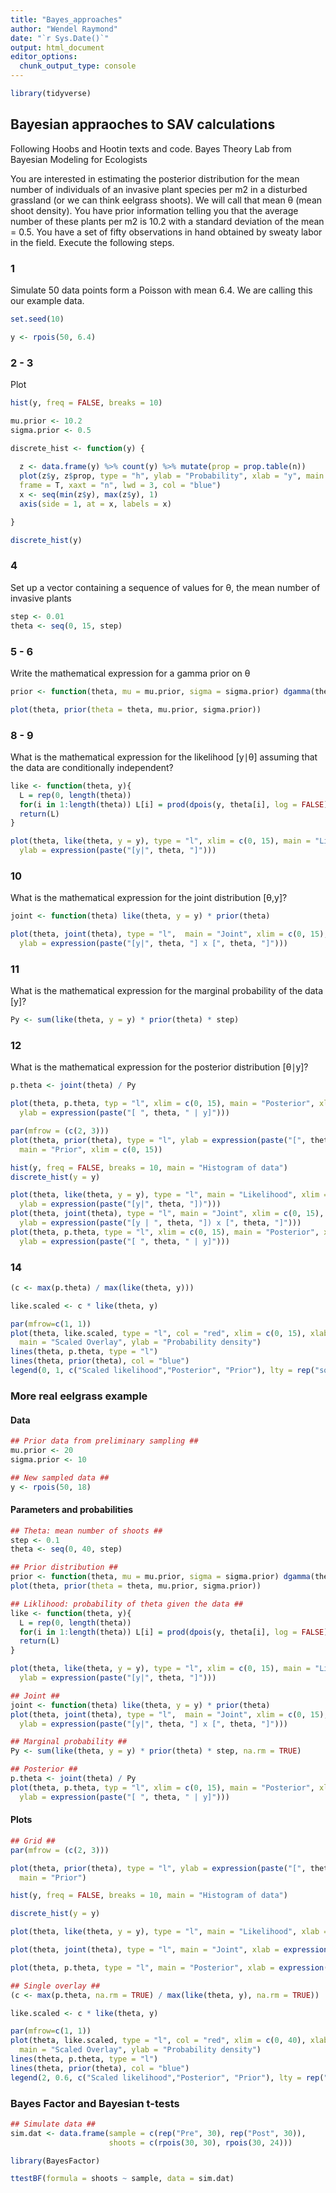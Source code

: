 ```yaml
---
title: "Bayes_approaches"
author: "Wendel Raymond"
date: "`r Sys.Date()`"
output: html_document
editor_options: 
  chunk_output_type: console
---
```

```r
library(tidyverse)
```


## Bayesian appraoches to SAV calculations
Following Hoobs and Hootin texts and code. Bayes Theory Lab from Bayesian Modeling for Ecologists

You are interested in estimating the posterior distribution for the mean number of individuals of an invasive plant species per m2 in a disturbed grassland (or we can think eelgrass shoots). We will call that mean θ (mean shoot density). You have prior information telling you that the average number of these plants per m2 is 10.2 with a standard deviation of the mean = 0.5. You have a set of fifty observations in hand obtained by sweaty labor in the field. Execute the following steps.

### 1 
Simulate 50 data points form a Poisson with mean 6.4. We are calling this our example data. 
```r
set.seed(10)

y <- rpois(50, 6.4)
```

### 2 - 3 
Plot
```r
hist(y, freq = FALSE, breaks = 10)

mu.prior <- 10.2
sigma.prior <- 0.5
```

```r
discrete_hist <- function(y) {
  
  z <- data.frame(y) %>% count(y) %>% mutate(prop = prop.table(n))
  plot(z$y, z$prop, type = "h", ylab = "Probability", xlab = "y", main = "Improved histogram of data", 
  frame = T, xaxt = "n", lwd = 3, col = "blue")
  x <- seq(min(z$y), max(z$y), 1)
  axis(side = 1, at = x, labels = x)

}

discrete_hist(y)
```


### 4
Set up a vector containing a sequence of values for θ, the mean number of invasive plants
```r
step <- 0.01
theta <- seq(0, 15, step)
```

### 5 - 6
Write the mathematical expression for a gamma prior on θ
```r
prior <- function(theta, mu = mu.prior, sigma = sigma.prior) dgamma(theta, mu^2 / sigma^2, mu / sigma^2)

plot(theta, prior(theta = theta, mu.prior, sigma.prior))
```

### 8 - 9
What is the mathematical expression for the likelihood [y∣θ] assuming that the data are conditionally independent?
```r
like <- function(theta, y){
  L = rep(0, length(theta))
  for(i in 1:length(theta)) L[i] = prod(dpois(y, theta[i], log = FALSE))
  return(L)
}
```

```r
plot(theta, like(theta, y = y), type = "l", xlim = c(0, 15), main = "Likelihood", xlab = expression(theta), 
  ylab = expression(paste("[y|", theta, "]")))
```

### 10
What is the mathematical expression for the joint distribution [θ,y]?
```r
joint <- function(theta) like(theta, y = y) * prior(theta)

plot(theta, joint(theta), type = "l",  main = "Joint", xlim = c(0, 15), xlab = expression(theta),
  ylab = expression(paste("[y|", theta, "] x [", theta, "]")))
```

### 11
What is the mathematical expression for the marginal probability of the data [y]?
```r
Py <- sum(like(theta, y = y) * prior(theta) * step)
```

### 12
What is the mathematical expression for the posterior distribution [θ∣y]? 
```r
p.theta <- joint(theta) / Py

plot(theta, p.theta, typ = "l", xlim = c(0, 15), main = "Posterior", xlab = expression(theta), 
  ylab = expression(paste("[ ", theta, " | y]")))
```

```r
par(mfrow = (c(2, 3)))
plot(theta, prior(theta), type = "l", ylab = expression(paste("[", theta, "]")), xlab = expression(theta),
  main = "Prior", xlim = c(0, 15))

hist(y, freq = FALSE, breaks = 10, main = "Histogram of data")
discrete_hist(y = y)

plot(theta, like(theta, y = y), type = "l", main = "Likelihood", xlim = c(0, 15), xlab = expression(theta),
  ylab = expression(paste("[y|", theta, "])")))
plot(theta, joint(theta), type = "l", main = "Joint", xlim = c(0, 15), xlab = expression(theta),
  ylab = expression(paste("[y | ", theta, "]) x [", theta, "]")))
plot(theta, p.theta, type = "l", xlim = c(0, 15), main = "Posterior", xlab = expression(theta),
  ylab = expression(paste("[ ", theta, " | y]")))
```

### 14
```r
(c <- max(p.theta) / max(like(theta, y)))

like.scaled <- c * like(theta, y)

par(mfrow=c(1, 1))
plot(theta, like.scaled, type = "l", col = "red", xlim = c(0, 15), xlab = expression(theta),
  main = "Scaled Overlay", ylab = "Probability density")
lines(theta, p.theta, type = "l")
lines(theta, prior(theta), col = "blue")
legend(0, 1, c("Scaled likelihood","Posterior", "Prior"), lty = rep("solid",3), col = c("red", "black", "blue"))
```

### More real eelgrass example

#### Data
```r
## Prior data from preliminary sampling ##
mu.prior <- 20
sigma.prior <- 10

## New sampled data ##
y <- rpois(50, 18)
```

#### Parameters and probabilities
```r
## Theta: mean number of shoots ##
step <- 0.1
theta <- seq(0, 40, step)

## Prior distribution ##
prior <- function(theta, mu = mu.prior, sigma = sigma.prior) dgamma(theta, mu^2 / sigma^2, mu / sigma^2)
plot(theta, prior(theta = theta, mu.prior, sigma.prior))

## Liklihood: probability of theta given the data ##
like <- function(theta, y){
  L = rep(0, length(theta))
  for(i in 1:length(theta)) L[i] = prod(dpois(y, theta[i], log = FALSE))
  return(L)
}

plot(theta, like(theta, y = y), type = "l", xlim = c(0, 15), main = "Likelihood", xlab = expression(theta), 
  ylab = expression(paste("[y|", theta, "]")))

## Joint ##
joint <- function(theta) like(theta, y = y) * prior(theta)
plot(theta, joint(theta), type = "l",  main = "Joint", xlim = c(0, 15), xlab = expression(theta),
  ylab = expression(paste("[y|", theta, "] x [", theta, "]")))

## Marginal probability ##
Py <- sum(like(theta, y = y) * prior(theta) * step, na.rm = TRUE)

## Posterior ##
p.theta <- joint(theta) / Py
plot(theta, p.theta, typ = "l", xlim = c(0, 15), main = "Posterior", xlab = expression(theta), 
  ylab = expression(paste("[ ", theta, " | y]")))
```

#### Plots
```r
## Grid ##
par(mfrow = (c(2, 3)))

plot(theta, prior(theta), type = "l", ylab = expression(paste("[", theta, "]")), xlab = expression(theta),
  main = "Prior")

hist(y, freq = FALSE, breaks = 10, main = "Histogram of data")

discrete_hist(y = y)

plot(theta, like(theta, y = y), type = "l", main = "Likelihood", xlab = expression(theta), ylab = expression(paste("[y|", theta, "])")))

plot(theta, joint(theta), type = "l", main = "Joint", xlab = expression(theta), ylab = expression(paste("[y | ", theta, "]) x [", theta, "]")))

plot(theta, p.theta, type = "l", main = "Posterior", xlab = expression(theta), ylab = expression(paste("[ ", theta, " | y]")))

## Single overlay ##
(c <- max(p.theta, na.rm = TRUE) / max(like(theta, y), na.rm = TRUE))

like.scaled <- c * like(theta, y)

par(mfrow=c(1, 1))
plot(theta, like.scaled, type = "l", col = "red", xlim = c(0, 40), xlab = expression(theta),
  main = "Scaled Overlay", ylab = "Probability density")
lines(theta, p.theta, type = "l")
lines(theta, prior(theta), col = "blue")
legend(2, 0.6, c("Scaled likelihood","Posterior", "Prior"), lty = rep("solid",3), col = c("red", "black", "blue"))
```

### Bayes Factor and Bayesian t-tests

```r
## Simulate data ##
sim.dat <- data.frame(sample = c(rep("Pre", 30), rep("Post", 30)),
                      shoots = c(rpois(30, 30), rpois(30, 24)))

library(BayesFactor)

ttestBF(formula = shoots ~ sample, data = sim.dat)
```

